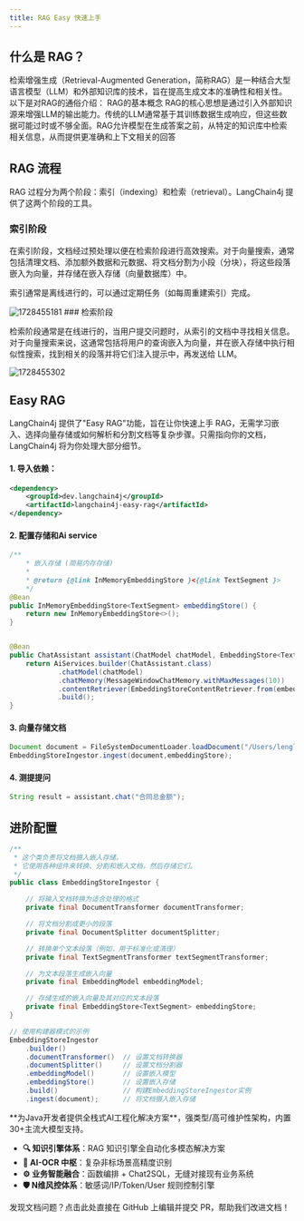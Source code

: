 ```yaml
---
title: RAG Easy 快速上手
---
```


## 什么是 RAG？

检索增强生成（Retrieval-Augmented Generation，简称RAG）是一种结合大型语言模型（LLM）和外部知识库的技术，旨在提高生成文本的准确性和相关性。以下是对RAG的通俗介绍：
RAG的基本概念
RAG的核心思想是通过引入外部知识源来增强LLM的输出能力。传统的LLM通常基于其训练数据生成响应，但这些数据可能过时或不够全面。RAG允许模型在生成答案之前，从特定的知识库中检索相关信息，从而提供更准确和上下文相关的回答

## RAG 流程
RAG 过程分为两个阶段：索引（indexing）和检索（retrieval）。LangChain4j 提供了这两个阶段的工具。

### 索引阶段
在索引阶段，文档经过预处理以便在检索阶段进行高效搜索。对于向量搜索，通常包括清理文档、添加额外数据和元数据、将文档分割为小段（分块），将这些段落嵌入为向量，并存储在嵌入存储（向量数据库）中。

索引通常是离线进行的，可以通过定期任务（如每周重建索引）完成。

<img src='https://minio.pigx.top/oss/202410/1728455181.png' alt='1728455181'/>
### 检索阶段

检索阶段通常是在线进行的，当用户提交问题时，从索引的文档中寻找相关信息。对于向量搜索来说，这通常包括将用户的查询嵌入为向量，并在嵌入存储中执行相似性搜索，找到相关的段落并将它们注入提示中，再发送给 LLM。

<img src='https://minio.pigx.top/oss/202410/1728455302.png' alt='1728455302'/>

## Easy RAG
LangChain4j 提供了"Easy RAG"功能，旨在让你快速上手 RAG，无需学习嵌入、选择向量存储或如何解析和分割文档等复杂步骤。只需指向你的文档，LangChain4j 将为你处理大部分细节。

#### 1. 导入依赖：

```xml
<dependency>
    <groupId>dev.langchain4j</groupId>
    <artifactId>langchain4j-easy-rag</artifactId>
</dependency>
```

#### 2. 配置存储和Ai service 

```java
/**
    * 嵌入存储 (简易内存存储)
    *
    * @return {@link InMemoryEmbeddingStore }<{@link TextSegment }>
    */
@Bean
public InMemoryEmbeddingStore<TextSegment> embeddingStore() {
    return new InMemoryEmbeddingStore<>();
}


@Bean
public ChatAssistant assistant(ChatModel chatModel, EmbeddingStore<TextSegment> embeddingStore) {
    return AiServices.builder(ChatAssistant.class)
            .chatModel(chatModel)
            .chatMemory(MessageWindowChatMemory.withMaxMessages(10))
            .contentRetriever(EmbeddingStoreContentRetriever.from(embeddingStore))
            .build();
}
```

#### 3. 向量存储文档

```java
Document document = FileSystemDocumentLoader.loadDocument("/Users/lengleng/Downloads/test.docx");
EmbeddingStoreIngestor.ingest(document,embeddingStore);
```

#### 4. 测提提问

```java
String result = assistant.chat("合同总金额");
```

## 进阶配置

```java
/**
 * 这个类负责将文档摄入嵌入存储。
 * 它使用各种组件来转换、分割和嵌入文档，然后存储它们。
 */
public class EmbeddingStoreIngestor {

    // 将输入文档转换为适合处理的格式
    private final DocumentTransformer documentTransformer;

    // 将文档分割成更小的段落
    private final DocumentSplitter documentSplitter;

    // 转换单个文本段落（例如，用于标准化或清理）
    private final TextSegmentTransformer textSegmentTransformer;

    // 为文本段落生成嵌入向量
    private final EmbeddingModel embeddingModel;

    // 存储生成的嵌入向量及其对应的文本段落
    private final EmbeddingStore<TextSegment> embeddingStore;
}

// 使用构建器模式的示例
EmbeddingStoreIngestor
    .builder()
    .documentTransformer()  // 设置文档转换器
    .documentSplitter()     // 设置文档分割器
    .embeddingModel()       // 设置嵌入模型
    .embeddingStore()       // 设置嵌入存储
    .build()                // 构建EmbeddingStoreIngestor实例
    .ingest(document);      // 将文档摄入嵌入存储
```

<Card title="PIG AI应用开发平台 | 适合中大型企业构建自主可控的AI中台" icon="link" href="https://ai.pig4cloud.com">
**为Java开发者提供全栈式AI工程化解决方案**，强类型/高可维护性架构，内置30+主流大模型支持。

- **🔍 知识引擎体系**：RAG 知识引擎全自动化多模态解决方案
- **📝 AI-OCR 中枢**：复杂非标场景高精度识别
- **⚙️ 业务智能融合**：函数编排 + Chat2SQL，无缝对接现有业务系统
- **🛡️ N维风控体系**：敏感词/IP/Token/User 规则控制引擎
</Card>

<Card title="文档有误？请协助编辑" icon="pencil" href="https://github.com/javaai-pig4cloud-com/javaai-docs/edit/main/docs/16EasyRag.mdx">
  发现文档问题？点击此处直接在 GitHub 上编辑并提交 PR，帮助我们改进文档！
</Card>
